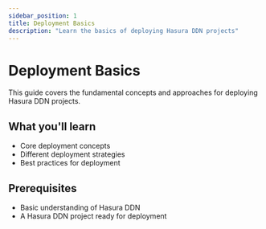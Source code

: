 ```yaml
---
sidebar_position: 1
title: Deployment Basics
description: "Learn the basics of deploying Hasura DDN projects"
---
```


# Deployment Basics

This guide covers the fundamental concepts and approaches for deploying Hasura DDN projects.

## What you'll learn

- Core deployment concepts
- Different deployment strategies
- Best practices for deployment

## Prerequisites

- Basic understanding of Hasura DDN
- A Hasura DDN project ready for deployment
